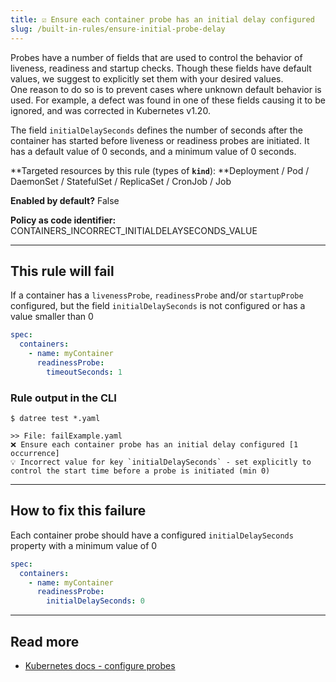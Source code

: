 ```yaml
---
title: ☑️ Ensure each container probe has an initial delay configured
slug: /built-in-rules/ensure-initial-probe-delay
---
```


Probes have a number of fields that are used to control the behavior of liveness, readiness and startup checks. Though these fields have default values, we suggest to explicitly set them with your desired values.  
One reason to do so is to prevent cases where unknown default behavior is used. For example, a defect was found in one of these fields causing it to be ignored, and was corrected in Kubernetes v1.20.  

The field `initialDelaySeconds` defines the number of seconds after the container has started before liveness or readiness probes are initiated. It has a default value of 0 seconds, and a minimum value of 0 seconds.

**Targeted resources by this rule (types of **`kind`**): **Deployment / Pod / DaemonSet / StatefulSet / ReplicaSet / CronJob / Job

**Enabled by default?** False

**Policy as code identifier:** CONTAINERS_INCORRECT_INITIALDELAYSECONDS_VALUE

---

## This rule will fail

If a container has a `livenessProbe`, `readinessProbe` and/or `startupProbe` configured, but the field `initialDelaySeconds` is not configured or has a value smaller than 0

```yaml
spec:
  containers:
    - name: myContainer
      readinessProbe:
        timeoutSeconds: 1
```

### Rule output in the CLI

```terminal
$ datree test *.yaml

>> File: failExample.yaml
❌ Ensure each container probe has an initial delay configured [1 occurrence]
💡 Incorrect value for key `initialDelaySeconds` - set explicitly to control the start time before a probe is initiated (min 0)
```

---

## How to fix this failure

Each container probe should have a configured `initialDelaySeconds` property with a minimum value of 0

```yaml
spec:
  containers:
    - name: myContainer
      readinessProbe:
        initialDelaySeconds: 0
```

---

## Read more

- [Kubernetes docs - configure probes](https://kubernetes.io/docs/tasks/configure-pod-container/configure-liveness-readiness-startup-probes/#configure-probes)